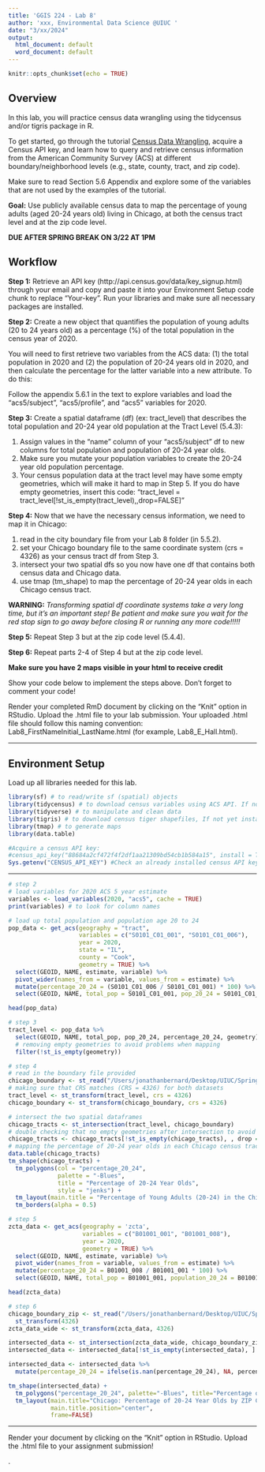 ```yaml
---
title: 'GGIS 224 - Lab 8'
author: 'xxx, Environmental Data Science @UIUC '
date: "3/xx/2024"
output:
  html_document: default
  word_document: default
---
```


```r
knitr::opts_chunk$set(echo = TRUE)
```

## Overview

In this lab, you will practice census data wrangling using the tidycensus and/or tigris package in R. 

To get started, go through the tutorial [Census Data Wrangling](https://geodacenter.github.io/opioid-environment-toolkit/getACSData-tutorial.html), acquire a Census API key, and learn how to query and retrieve census information from the American Community Survey (ACS) at different boundary/neighborhood levels (e.g., state, county, tract, and zip code). 

Make sure to read Section 5.6 Appendix and explore some of the variables that are not used by the examples of the tutorial.

**Goal:**
Use publicly available census data to map the percentage of young adults (aged 20-24 years old) living in Chicago, at both the census tract level and at the zip code level.

**DUE AFTER SPRING BREAK ON 3/22 AT 1PM**

## Workflow

**Step 1:**
Retrieve an API key (http://api.census.gov/data/key_signup.html) through your email and copy and paste it into your Environment Setup code chunk to replace "Your-key". Run your libraries and make sure all necessary packages are installed. 

**Step 2:**
Create a new object that quantifies the population of young adults (20 to 24 years old) as a percentage (%) of the total population in the census year of 2020. 

You will need to first retrieve two variables from the ACS data: (1) the total population in 2020 and (2) the population of 20-24 years old in 2020, and then calculate the percentage for the latter variable into a new attribute. To do this:

Follow the appendix 5.6.1 in the text to explore variables and load the "acs5/subject", "acs5/profile", and "acs5" variables for 2020.

**Step 3:**
Create a spatial dataframe (df) (ex: tract_level) that describes the total population and 20-24 year old population at the Tract Level (5.4.3):

(1) Assign values in the "name" column of your "acs5/subject" df to new columns for total population and population of 20-24 year olds. 
(2) Make sure you mutate your population variables to create the 20-24 year old population percentage.
(3) Your census population data at the tract level may have some empty geometries, which will make it hard to map in Step 5. If you do have empty geometries, insert this code:
"tract_level = tract_level[!st_is_empty(tract_level),,drop=FALSE]"

**Step 4:**
Now that we have the necessary census information, we need to map it in Chicago:

(1) read in the city boundary file from your Lab 8 folder (in 5.5.2).
(2) set your Chicago boundary file to the same coordinate system (crs = 4326) as your census tract df from Step 3.
(3) intersect your two spatial dfs so you now have one df that contains both census data and Chicago data.
(4) use tmap (tm_shape) to map the percentage of 20-24 year olds in each Chicago census tract.

**WARNING:** *Transforming spatial df coordinate systems take a very long time, but it's an important step! Be patient and make sure you wait for the red stop sign to go away before closing R or running any more code!!!!!*

**Step 5:**
Repeat Step 3 but at the zip code level (5.4.4). 

**Step 6:**
Repeat parts 2-4 of Step 4 but at the zip code level.

**Make sure you have 2 maps visible in your html to receive credit**

Show your code below to implement the steps above. Don't forget to comment your code!

Render your completed RmD document by clicking on the "Knit" option in RStudio. Upload the .html file to your lab submission.
Your uploaded .html file should follow this naming convention: Lab8_FirstNameInitial_LastName.html (for example, Lab8_E_Hall.html).

---

## Environment Setup

Load up all libraries needed for this lab. 

```r
library(sf) # to read/write sf (spatial) objects
library(tidycensus) # to download census variables using ACS API. If not yet installed, execute: install.packages("tidycensus")
library(tidyverse) # to manipulate and clean data
library(tigris) # to download census tiger shapefiles, If not yet installed, execute: install.packages("tidycensus")
library(tmap) # to generate maps
library(data.table)

#Acquire a census API key:
#census_api_key("88684a2cf472f4f2df1aa21309bd54cb1b584a15", install = TRUE) #install the key. The key only needs to be installed once. 
Sys.getenv("CENSUS_API_KEY") #Check an already installed census API key
```

---

```r
# step 2
# load variables for 2020 ACS 5 year estimate
variables <- load_variables(2020, "acs5", cache = TRUE)
print(variables) # to look for column names

# load up total population and population age 20 to 24
pop_data <- get_acs(geography = "tract", 
                    variables = c("S0101_C01_001", "S0101_C01_006"),
                    year = 2020,
                    state = "IL",
                    county = "Cook",
                    geometry = TRUE) %>%
  select(GEOID, NAME, estimate, variable) %>%
  pivot_wider(names_from = variable, values_from = estimate) %>% 
  mutate(percentage_20_24 = (S0101_C01_006 / S0101_C01_001) * 100) %>%
  select(GEOID, NAME, total_pop = S0101_C01_001, pop_20_24 = S0101_C01_006, percentage_20_24, geometry)

head(pop_data)
```






```r
# step 3
tract_level <- pop_data %>%
  select(GEOID, NAME, total_pop, pop_20_24, percentage_20_24, geometry) %>%
  # removing empty geometries to avoid problems when mapping
  filter(!st_is_empty(geometry))
```


```r
# step 4
# read in the boundary file provided
chicago_boundary <- st_read("/Users/jonathanbernard/Desktop/UIUC/Spring 2024/GGIS 224/GGIS224/Labs/Lab8/boundaries_chicago.geojson")
# making sure that CRS matches (CRS = 4326) for both datasets
tract_level <- st_transform(tract_level, crs = 4326)
chicago_boundary <- st_transform(chicago_boundary, crs = 4326)

# intersect the two spatial dataframes
chicago_tracts <- st_intersection(tract_level, chicago_boundary)
# double checking that no empty geometries after intersection to avoid problems when mapping
chicago_tracts <- chicago_tracts[!st_is_empty(chicago_tracts), , drop = FALSE]
# mapping the percentage of 20-24 year olds in each Chicago census tract in blue
data.table(chicago_tracts)
tm_shape(chicago_tracts) +
  tm_polygons(col = "percentage_20_24", 
              palette = "-Blues", 
              title = "Percentage of 20-24 Year Olds",
              style = "jenks") +
  tm_layout(main.title = "Percentage of Young Adults (20-24) in the Chicago area") + 
  tm_borders(alpha = 0.5)
```


```r
# step 5
zcta_data <- get_acs(geography = 'zcta', 
                     variables = c("B01001_001", "B01001_008"),
                     year = 2020, 
                     geometry = TRUE) %>%
  select(GEOID, NAME, estimate, variable) %>%
  pivot_wider(names_from = variable, values_from = estimate) %>%
  mutate(percentage_20_24 = B01001_008 / B01001_001 * 100) %>%
  select(GEOID, NAME, total_pop = B01001_001, population_20_24 = B01001_008, percentage_20_24, geometry)

head(zcta_data)
```


```r
# step 6
chicago_boundary_zip <- st_read("/Users/jonathanbernard/Desktop/UIUC/Spring 2024/GGIS 224/GGIS224/Labs/Lab8/boundaries_chicago.geojson") %>%
  st_transform(4326)
zcta_data_wide <- st_transform(zcta_data, 4326)

intersected_data <- st_intersection(zcta_data_wide, chicago_boundary_zip)
intersected_data <- intersected_data[!st_is_empty(intersected_data), ]

intersected_data <- intersected_data %>%
  mutate(percentage_20_24 = ifelse(is.nan(percentage_20_24), NA, percentage_20_24))

tm_shape(intersected_data) +
  tm_polygons("percentage_20_24", palette="-Blues", title="Percentage of 20-24 Year Olds", style = "jenks") +
  tm_layout(main.title="Chicago: Percentage of 20-24 Year Olds by ZIP Code",
            main.title.position="center",
            frame=FALSE)

```

---

Render your document by clicking on the "Knit" option in RStudio. Upload the .html file to your assignment submission!

.